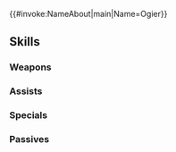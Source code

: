 {{#invoke:NameAbout|main|Name=Ogier}}{{HeroPage Tabs}}
{{Hero Infobox
|Name=Ogier
|Title=Ostia's New Blade
|WeaponType=Red Sword
|MoveType=Infantry
|Origin=Fire Emblem: The Binding Blade
|Gender=Male
|actorEN=Patrick Mealey
|actorJP=KENN
|artist=鳴瀬うろこ
|randomStartTime=2024-12-15T07:00:00Z
|additionDate=November 15, 2024
|releaseDate=November 15, 2024
|poolDate=December 6, 2024
|poolRarities=3,4
|cv1=5
|cv2=200600
|TagID=オージェ
|InternalID=1170
|Properties=
|description=A mercenary hired by House Ostia. Even though his armor is substandard, he holds his head high in battle as a member of the heavy knights. Appears in Fire Emblem: The Binding Blade.
}}
{{Stats Page
|Lv1HP=20|Lv1ATK=14|Lv1SPD=10|Lv1DEF=8|Lv1RES=5
|GRHP=60|GRATK=70|GRSPD=85|GRDEF=65|GRRES=45
}}
==Skills==
===Weapons===
{{Weapons Table
|weapon1=Iron Sword
|weapon1Default=1
|weapon1Unlock=1
|weapon2=Steel Sword
|weapon2Default=2
|weapon2Unlock=2
|weapon3=Doubler Sword
|weapon3Default=4
|weapon3Unlock=3
|weapon4=Doubler Sword+
|weapon4Default=5
|weapon4Unlock=5
}}
===Assists===
{{Assists Table}}
===Specials===
{{Specials Table
|special1=New Moon
|special1Default=4
|special1Unlock=3
|special2=Luna
|special2Unlock=4
}}
===Passives===
{{Passives Table
|passiveA1=Spd/Res Ideal 1
|passiveA2=Spd/Res Ideal 2
|passiveA3=Spd/Res Ideal 3
|passiveA1Unlock=1
|passiveA2Unlock=2
|passiveA3Unlock=4
|passiveB1=Close Call 1
|passiveB2=Close Call 2
|passiveB3=Close Call 3
|passiveB1Unlock=3
|passiveB2Unlock=4
|passiveB3Unlock=5
}}
{{Heroes Navbox}}